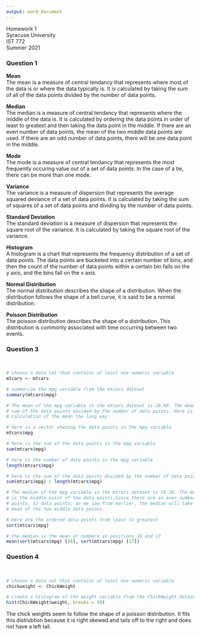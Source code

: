 ---
output: word_document
---

Homework 1  
Syracuse University  
IST 772  
Summer 2021  

### Question 1

**Mean**  
The mean is a measure of central tendancy that represents where most of
the data is or where the data typically is. It is calculated by taking
the sum of all of the data points divided by the number of data points.

**Median**  
The median is a measure of central tendancy that represents where the middle
of the data is. It is calculated by ordering the data points in order of least
to greatest and then taking the data point in the middle. If there are an even
number of data points, the mean of the two middle data points are used. If there
are an odd number of data points, there will be one data point in the middle.

**Mode**  
The mode is a measure of central tendancy that represents the most frequently
occuring value out of a set of data points. In the case of a tie, there can
be more than one mode.

**Variance**  
The variance is a measure of dispersion that represents the average squared
deviance of a set of data points. It is calculated by taking the sum of
squares of a set of data points and dividing by the number of data points.

**Standard Deviation**  
The standard deviation is a measure of dispersion that represents the
square root of the variance. It is calculated by taking the square root
of the variance.

**Histogram**  
A histogram is a chart that represents the frequency distribution of a set
of data points. The data points are bucketed into a certain number of bins,
and then the count of the number of data points within a certain bin falls
on the y axis, and the bins fall on the x axis.

**Normal Distribution**  
The normal distribution describes the shape of a distribution. When the distribution
follows the shape of a bell curve, it is said to be a normal distribution.

**Poisson Distribution**  
The poisson distribution describes the shape of a distribution. This distribution
is commonly associated with time occurring between two events.

\newpage

### Question 3

<p>&nbsp;</p>

```{r}

# choose a data set that contains at least one numeric variable
mtcars <- mtcars

# summarize the mpg variable from the mtcars dataset
summary(mtcars$mpg)

# The mean of the mpg variable in the mtcars dataset is 20.09. The mean is the
# sum of the data points divided by the number of data points. Here is the
# calculation of the mean the long way.

# here is a vector shwoing the data points in the mpg variable
mtcars$mpg

# here is the sum of the data points in the mpg variable
sum(mtcars$mpg)

# here is the number of data points in the mpg variable
length(mtcars$mpg)

# here is the sum of the data points divided by the number of data points
sum(mtcars$mpg) / length(mtcars$mpg)

# The median of the mpg variable in the mtcars dataset is 19.20. The median
# is the middle point of the data points.Since there are an even number of data
# points, 32 data points, as we saw from earlier, the median will take the
# mean of the two middle data points.

# here are the ordered data points from least to greatest
sort(mtcars$mpg)

# the median is the mean of numbers at positions 16 and 17
mean(sort(mtcars$mpg) [16], sort(mtcars$mpg) [17])

```

### Question 4

<p>&nbsp;</p>

```{r}

# choose a data set that contains at least one numeric variable
chickweight <- ChickWeight

# create a histogram of the weight variable from the ChickWeight dataset
hist(ChickWeight$weight, breaks = 50)

```

The chick weights seem to follow the shape of a poisson distribution. It
fits this distrubtion because it is right skewed and tails off to the right
and does not have a left tail.